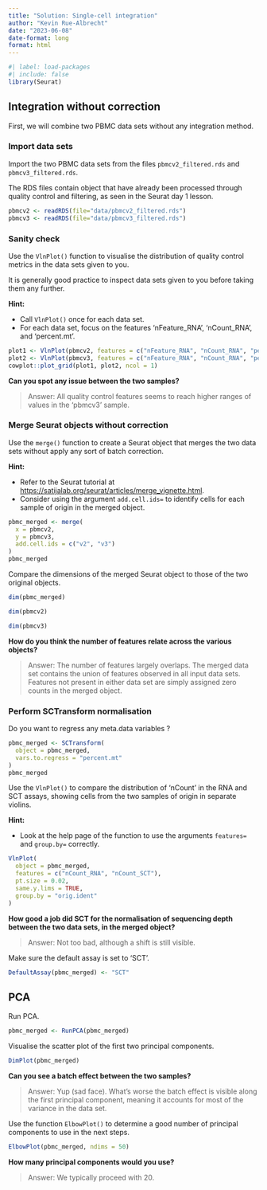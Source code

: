 ```yaml
---
title: "Solution: Single-cell integration"
author: "Kevin Rue-Albrecht"
date: "2023-06-08"
date-format: long
format: html
---
```


```r
#| label: load-packages
#| include: false
library(Seurat)
```

## Integration without correction

First, we will combine two PBMC data sets without any integration method.

### Import data sets

Import the two PBMC data sets from the files `pbmcv2_filtered.rds` and `pbmcv3_filtered.rds`.

The RDS files contain object that have already been processed through quality control and filtering, as seen in the Seurat day 1 lesson.

```r
pbmcv2 <- readRDS(file="data/pbmcv2_filtered.rds")
pbmcv3 <- readRDS(file="data/pbmcv3_filtered.rds")
```

### Sanity check

Use the `VlnPlot()` function to visualise the distribution of quality control metrics in the data sets given to you.

It is generally good practice to inspect data sets given to you before taking them any further.

**Hint:**

- Call `VlnPlot()` once for each data set.
- For each data set, focus on the features 'nFeature_RNA', 'nCount_RNA', and 'percent.mt'.

```r
plot1 <- VlnPlot(pbmcv2, features = c("nFeature_RNA", "nCount_RNA", "percent.mt"))
plot2 <- VlnPlot(pbmcv3, features = c("nFeature_RNA", "nCount_RNA", "percent.mt"))
cowplot::plot_grid(plot1, plot2, ncol = 1)
```

**Can you spot any issue between the two samples?**

> Answer:
> All quality control features seems to reach higher ranges of values in the 'pbmcv3' sample.

### Merge Seurat objects without correction

Use the `merge()` function to create a Seurat object that merges the two data sets without apply any sort of batch correction.

**Hint:**

- Refer to the Seurat tutorial at <https://satijalab.org/seurat/articles/merge_vignette.html>.
- Consider using the argument `add.cell.ids=` to identify cells for each sample of origin in the merged object.

```r
pbmc_merged <- merge(
  x = pbmcv2,
  y = pbmcv3,
  add.cell.ids = c("v2", "v3")
)
pbmc_merged
```

Compare the dimensions of the merged Seurat object to those of the two original objects.

```r
dim(pbmc_merged)
```


```r
dim(pbmcv2)
```

```r
dim(pbmcv3)
```

**How do you think the number of features relate across the various objects?**

> Answer:
> The number of features largely overlaps.
> The merged data set contains the union of features observed in all input data sets.
> Features not present in either data set are simply assigned zero counts in the merged object.

### Perform SCTransform normalisation

Do you want to regress any meta.data variables ?

```r
pbmc_merged <- SCTransform(
  object = pbmc_merged,
  vars.to.regress = "percent.mt"
)
pbmc_merged
```

Use the `VlnPlot()` to compare the distribution of 'nCount' in the RNA and SCT assays, showing cells from the two samples of origin in separate violins.

**Hint:**

- Look at the help page of the function to use the arguments `features=` and `group.by=` correctly.

```r
VlnPlot(
  object = pbmc_merged,
  features = c("nCount_RNA", "nCount_SCT"),
  pt.size = 0.02,
  same.y.lims = TRUE,
  group.by = "orig.ident"
)
```

**How good a job did SCT for the normalisation of sequencing depth between the two data sets, in the merged object?**

> Answer:
> Not too bad, although a shift is still visible.

Make sure the default assay is set to 'SCT'.

```r
DefaultAssay(pbmc_merged) <- "SCT"
```

## PCA

Run PCA.

```r
pbmc_merged <- RunPCA(pbmc_merged)
```

Visualise the scatter plot of the first two principal components.

```r
DimPlot(pbmc_merged)
```

**Can you see a batch effect between the two samples?**

> Answer:
> Yup (sad face).
> What's worse the batch effect is visible along the first principal component,
> meaning it accounts for most of the variance in the data set.

Use the function `ElbowPlot()` to determine a good number of principal components to use in the next steps.

```r
ElbowPlot(pbmc_merged, ndims = 50)
```

**How many principal components would you use?**

> Answer:
We typically proceed with 20.
